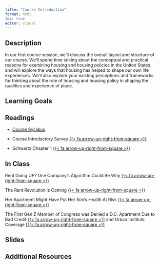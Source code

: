 ```yaml
---
title: "Course Introduction"
format: html
toc: true
editor: visual
---
```


## Description

In our first course session, we'll discuss the overall layout and structure of our course. We'll spend time talking about the conceptual and practical reasons for examining housing and housing policies in the United States, and will explore the ways that housing has helped to shape our own life experiences. We'll also explore your existing perceptions and frameworks for thinking about the role of housing and housing policy in shaping the qualities and experience of place.

## Learning Goals

## Readings

-   [Course Syllabus](../syllabus/index.qmd)

-   Course Introductory Survey [{{< fa arrow-up-right-from-square >}}](https://forms.illinois.edu/sec/404416424)

-   Schwartz Chapter 1 [{{< fa arrow-up-right-from-square >}}](https://uofi.box.com/s/osyqyyvsuajbi8y2eb10e70ye4jgpeqw)

## In Class

Rent Going UP? One Company's Algorithm Could Be Why [{{< fa arrow-up-right-from-square >}}](https://uofi.box.com/s/sntwcxmlmpy5kxvcqf0qg0m98qyli091)

The Rent Revolution is Coming [{{< fa arrow-up-right-from-square >}}](https://uofi.box.com/s/qk2y64gq7qkjmqmrxjvtccnlkybej7l6)

Her Apartment Might Have Put Her Son's Health At Risk [{{< fa arrow-up-right-from-square >}}](https://uofi.box.com/s/ft9vhf2y8dsf6v6a7cf9176128k2p5gy)

The First Gen Z Member of Congress was Denied a D.C. Apartment Due to Bad Credit [{{< fa arrow-up-right-from-square >}}](https://uofi.box.com/s/37s4fk38vzzupq2hdw5lw5f1577cb5da) and Urban Institute Coverage \[[{{< fa arrow-up-right-from-square >}}](https://uofi.box.com/s/tuxmkgwfnk577ndxbyjm7no8osq5rr3f)

## Slides

## Additional Resources
